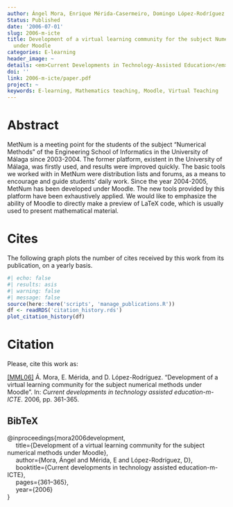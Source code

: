 ```yaml
---
author: Ángel Mora, Enrique Mérida-Casermeiro, Domingo López-Rodríguez
Status: Published
date: '2006-07-01'
slug: 2006-m-icte
title: Development of a virtual learning community for the subject Numerical Methods
  under Moodle
categories: E-learning
header_image: ~
details: <em>Current Developments in Technology-Assisted Education</em> 2006
doi: ''
link: 2006-m-icte/paper.pdf
project: ~
keywords: E-learning, Mathematics teaching, Moodle, Virtual Teaching
---
```




# Abstract


MetNum is a meeting point for the students of the subject “Numerical Methods” of the Engineering School of Informatics in the University of Málaga since 2003-2004. The former platform, existent in the University of Málaga, was firstly used, and results were improved quickly. The basic tools we worked with in MetNum were distribution lists and forums, as a means to encourage and guide students’ daily work. Since the year 2004-2005, MetNum has been developed under Moodle. The new tools provided by this platform have been exhaustively applied. We would like to emphasize the ability of Moodle to directly make a preview of LaTeX code, which is usually used to present mathematical material.





# Cites

The following graph plots the number of cites received by this work from its publication, on a yearly basis.

```r
#| echo: false
#| results: asis
#| warning: false
#| message: false
source(here::here('scripts', 'manage_publications.R'))
df <- readRDS('citation_history.rds')
plot_citation_history(df)
```


# Citation
Please, cite this work as:


<a name=bib-mora2006development></a>[[MML06]](#cite-mora2006development) Á. Mora, E. Mérida, and D. López-Rodríguez. “Development of a virtual learning community for the subject numerical methods under Moodle”. In: _Current developments in technology assisted education-m-ICTE_. 2006, pp. 361-365.

::: {.callout-note appearance="minimal" collapse=true}

## BibTeX

@inproceedings{mora2006development,<br>&nbsp;&nbsp;&nbsp;&nbsp;  title={Development of a virtual learning community for the subject numerical methods under Moodle},<br>&nbsp;&nbsp;&nbsp;&nbsp;  author={Mora, Ángel and Mérida, E and López-Rodríguez, D},<br>&nbsp;&nbsp;&nbsp;&nbsp;  booktitle={Current developments in technology assisted education-m-ICTE},<br>&nbsp;&nbsp;&nbsp;&nbsp;  pages={361--365},<br>&nbsp;&nbsp;&nbsp;&nbsp;  year={2006}<br>}

:::



